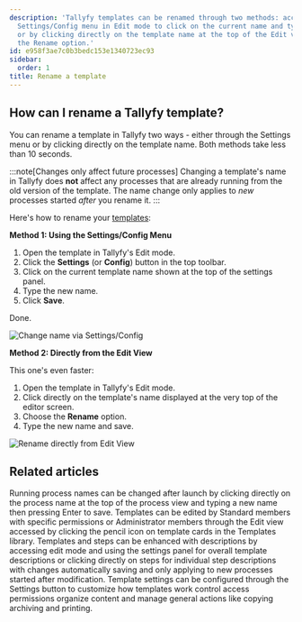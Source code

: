 ```yaml
---
description: 'Tallyfy templates can be renamed through two methods: accessing the
  Settings/Config menu in Edit mode to click on the current name and type a new one,
  or by clicking directly on the template name at the top of the Edit view and selecting
  the Rename option.'
id: e958f3ae7c0b3bedc153e1340723ec93
sidebar:
  order: 1
title: Rename a template
---
```


## How can I rename a Tallyfy template?

You can rename a template in Tallyfy two ways - either through the Settings menu or by clicking directly on the template name. Both methods take less than 10 seconds.

:::note[Changes only affect future processes]
Changing a template's name in Tallyfy does **not** affect any processes that are already running from the old version of the template. The name change only applies to *new* processes started *after* you rename it.
:::

Here's how to rename your [templates](/products/pro/documenting/templates/):

**Method 1: Using the Settings/Config Menu**

1. Open the template in Tallyfy's Edit mode.
2. Click the **Settings** (or **Config**) button in the top toolbar.
3. Click on the current template name shown at the top of the settings panel.
4. Type the new name.
5. Click **Save**.

Done.

![Change name via Settings/Config](https://screenshots.tallyfy.com/tallyfy%2Fpro%2Fdesktop-light-change-template-name.png)

**Method 2: Directly from the Edit View**

This one's even faster:

1. Open the template in Tallyfy's Edit mode.
2. Click directly on the template's name displayed at the very top of the editor screen.
3. Choose the **Rename** option.
4. Type the new name and save.

![Rename directly from Edit View](https://screenshots.tallyfy.com/tallyfy%2Fpro%2Fdesktop-light-rename-template-from-edit-view.png)


## Related articles
<CardGrid>
<LinkTitleCard header="<b>Edit Processes > Rename a process</b>" href="/products/pro/tracking-and-tasks/processes/edit-processes/how-can-i-rename-a-process-in-tallyfy/" > Running process names can be changed after launch by clicking directly on the process name at the top of the process view and typing a new name then pressing Enter to save. </LinkTitleCard>
<LinkTitleCard header="<b>Templates > Edit a template</b>" href="/products/pro/documenting/templates/edit-templates/" > Templates can be edited by Standard members with specific permissions or Administrator members through the Edit view accessed by clicking the pencil icon on template cards in the Templates library. </LinkTitleCard>
<LinkTitleCard header="<b>Edit Templates > Add a description to a template</b>" href="/products/pro/documenting/templates/edit-templates/add-description/" > Templates and steps can be enhanced with descriptions by accessing edit mode and using the settings panel for overall template descriptions or clicking directly on steps for individual step descriptions with changes automatically saving and only applying to new processes started after modification. </LinkTitleCard>
<LinkTitleCard header="<b>Templates > Configure your template</b>" href="/products/pro/documenting/templates/config/" > Template settings can be configured through the Settings button to customize how templates work control access permissions organize content and manage general actions like copying archiving and printing. </LinkTitleCard>
</CardGrid>